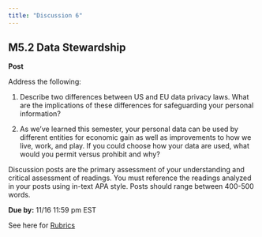 ```yaml
---
title: "Discussion 6"
---
```


## M5.2 Data Stewardship

**Post**

Address the following:

1.  Describe two differences between US and EU data privacy laws. What are the implications of these differences for safeguarding your personal information?

2.  As we've learned this semester, your personal data can be used by different entities for economic gain as well as improvements to how we live, work, and play. If you could choose how your data are used, what would you permit versus prohibit and why?

Discussion posts are the primary assessment of your understanding and critical assessment of readings. You must reference the readings analyzed in your posts using in-text APA style. Posts should range between 400-500 words. 

**Due by:** 11/16 11:59 pm EST

See here for [Rubrics](/resources/rubrics-discussion.qmd)
